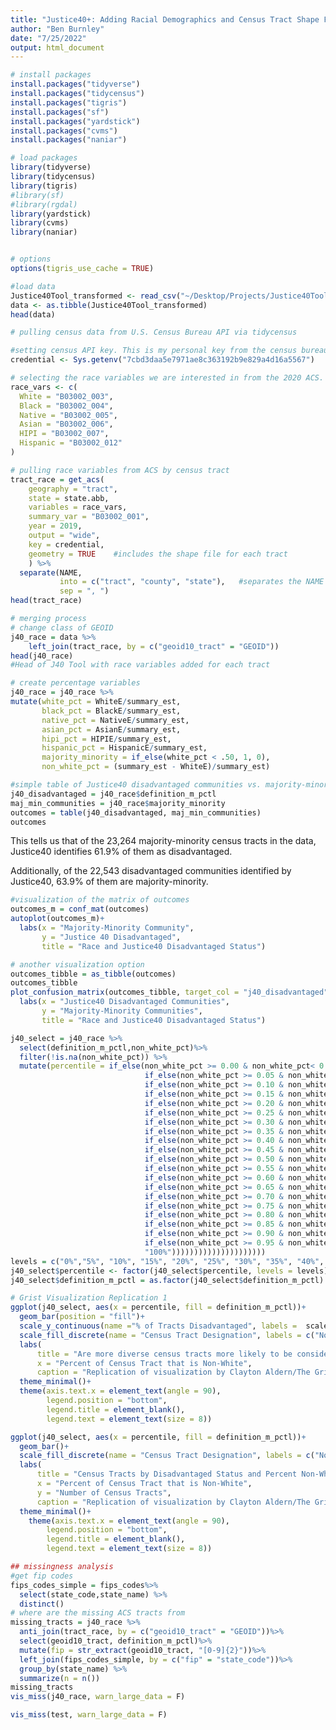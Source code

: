 ```yaml
---
title: "Justice40+: Adding Racial Demographics and Census Tract Shape Files to the J40 ToolR."
author: "Ben Burnley"
date: "7/25/2022"
output: html_document
---
```

```r
# install packages 
install.packages("tidyverse")
install.packages("tidycensus")
install.packages("tigris")
install.packages("sf")
install.packages("yardstick")
install.packages("cvms")
install.packages("naniar")

# load packages
library(tidyverse)
library(tidycensus)
library(tigris)
#library(sf)
#library(rgdal)
library(yardstick)
library(cvms)
library(naniar)


# options 
options(tigris_use_cache = TRUE)
```

```r
#load data 
Justice40Tool_transformed <- read_csv("~/Desktop/Projects/Justice40Tool_transformed.csv")
data <- as.tibble(Justice40Tool_transformed)
head(data)
```
```r
# pulling census data from U.S. Census Bureau API via tidycensus

#setting census API key. This is my personal key from the census bureau. 
credential <- Sys.getenv("7cbd3daa5e7971ae8c363192b9e829a4d16a5567")

# selecting the race variables we are interested in from the 2020 ACS. This is currently the most up to date estimate
race_vars <- c(
  White = "B03002_003",
  Black = "B03002_004",
  Native = "B03002_005",
  Asian = "B03002_006",
  HIPI = "B03002_007",
  Hispanic = "B03002_012"
)

# pulling race variables from ACS by census tract
tract_race = get_acs(
    geography = "tract",
    state = state.abb,
    variables = race_vars,
    summary_var = "B03002_001",
    year = 2019, 
    output = "wide",
    key = credential,
    geometry = TRUE    #includes the shape file for each tract
    ) %>%
  separate(NAME, 
           into = c("tract", "county", "state"),   #separates the NAME column into constituent parts
           sep = ", ")
head(tract_race)
```

```r
# merging process
# change class of GEOID
j40_race = data %>%
    left_join(tract_race, by = c("geoid10_tract" = "GEOID"))
head(j40_race)
#Head of J40 Tool with race variables added for each tract
```
```r
# create percentage variables 
j40_race = j40_race %>%
mutate(white_pct = WhiteE/summary_est, 
       black_pct = BlackE/summary_est,
       native_pct = NativeE/summary_est,
       asian_pct = AsianE/summary_est,
       hipi_pct = HIPIE/summary_est,
       hispanic_pct = HispanicE/summary_est,
       majority_minority = if_else(white_pct < .50, 1, 0),
       non_white_pct = (summary_est - WhiteE)/summary_est)
```

```r
#simple table of Justice40 disadvantaged communities vs. majority-minority communites
j40_disadvantaged = j40_race$definition_m_pctl
maj_min_communities = j40_race$majority_minority
outcomes = table(j40_disadvantaged, maj_min_communities)
outcomes
```

This tells us that of the 23,264 majority-minority census tracts in the data, Justice40 identifies 61.9% of them as disadvantaged.

Additionally, of the 22,543 disadvantaged communities identified by Justice40, 63.9% of them are majority-minority.


```r
#visualization of the matrix of outcomes
outcomes_m = conf_mat(outcomes)
autoplot(outcomes_m)+
  labs(x = "Majority-Minority Community",
       y = "Justice 40 Disadvantaged",
       title = "Race and Justice40 Disadvantaged Status")
```

```r
# another visualization option 
outcomes_tibble = as_tibble(outcomes)
outcomes_tibble
plot_confusion_matrix(outcomes_tibble, target_col = "j40_disadvantaged", prediction_col = "maj_min_communities", counts_col = "n")+
  labs(x = "Justice40 Disadvantaged Communities",
       y = "Majority-Minority Communities",
       title = "Race and Justice40 Disadvantaged Status")
```

```r
j40_select = j40_race %>%
  select(definition_m_pctl,non_white_pct)%>%
  filter(!is.na(non_white_pct)) %>%
  mutate(percentile = if_else(non_white_pct >= 0.00 & non_white_pct< 0.05 , "0%",
                              if_else(non_white_pct >= 0.05 & non_white_pct < 0.10, "5%",
                              if_else(non_white_pct >= 0.10 & non_white_pct < 0.15, "10%",
                              if_else(non_white_pct >= 0.15 & non_white_pct < 0.20, "15%",
                              if_else(non_white_pct >= 0.20 & non_white_pct < 0.25, "20%",
                              if_else(non_white_pct >= 0.25 & non_white_pct < 0.30, "25%",
                              if_else(non_white_pct >= 0.30 & non_white_pct < 0.35, "30%",
                              if_else(non_white_pct >= 0.35 & non_white_pct < 0.40, "35%",
                              if_else(non_white_pct >= 0.40 & non_white_pct < 0.45, "40%",
                              if_else(non_white_pct >= 0.45 & non_white_pct < 0.50, "45%",
                              if_else(non_white_pct >= 0.50 & non_white_pct < 0.55, "50%",
                              if_else(non_white_pct >= 0.55 & non_white_pct < 0.60, "55%",
                              if_else(non_white_pct >= 0.60 & non_white_pct < 0.65, "60%",
                              if_else(non_white_pct >= 0.65 & non_white_pct < 0.70, "65%",
                              if_else(non_white_pct >= 0.70 & non_white_pct < 0.75, "70%",
                              if_else(non_white_pct >= 0.75 & non_white_pct < 0.80, "75%",
                              if_else(non_white_pct >= 0.80 & non_white_pct < 0.85, "80%",
                              if_else(non_white_pct >= 0.85 & non_white_pct < 0.90, "85%",
                              if_else(non_white_pct >= 0.90 & non_white_pct < 0.95, "90%",
                              if_else(non_white_pct >= 0.95 & non_white_pct < 1.00, "95%",
                              "100%")))))))))))))))))))))
levels = c("0%","5%", "10%", "15%", "20%", "25%", "30%", "35%", "40%", "45%","50%", "55%", "60%", "65%", "70%","75%","80%","85%","90%","95%","100%")
j40_select$percentile <- factor(j40_select$percentile, levels = levels)
j40_select$definition_m_pctl = as.factor(j40_select$definition_m_pctl)

# Grist Visualization Replication 1 
ggplot(j40_select, aes(x = percentile, fill = definition_m_pctl))+
  geom_bar(position = "fill")+
  scale_y_continuous(name ="% of Tracts Disadvantaged", labels =  scales::percent)+
  scale_fill_discrete(name = "Census Tract Designation", labels = c("Not Disadvantaged", "Disadvantaged"))+
  labs(
      title = "Are more diverse census tracts more likely to be considered disadvanted?",
      x = "Percent of Census Tract that is Non-White",
      caption = "Replication of visualization by Clayton Aldern/The Grist")+
  theme_minimal()+
  theme(axis.text.x = element_text(angle = 90),
        legend.position = "bottom",
        legend.title = element_blank(),
        legend.text = element_text(size = 8))
```


```r
ggplot(j40_select, aes(x = percentile, fill = definition_m_pctl))+
  geom_bar()+
  scale_fill_discrete(name = "Census Tract Designation", labels = c("Not Disadvantaged", "Disadvantaged"))+
  labs(
      title = "Census Tracts by Disadvantaged Status and Percent Non-White",
      x = "Percent of Census Tract that is Non-White",
      y = "Number of Census Tracts",
      caption = "Replication of visualization by Clayton Aldern/The Grist")+
  theme_minimal()+
    theme(axis.text.x = element_text(angle = 90),
        legend.position = "bottom",
        legend.title = element_blank(),
        legend.text = element_text(size = 8))
```

```r
## missingness analysis
#get fip codes
fips_codes_simple = fips_codes%>%
  select(state_code,state_name) %>%
  distinct()
# where are the missing ACS tracts from
missing_tracts = j40_race %>%
  anti_join(tract_race, by = c("geoid10_tract" = "GEOID"))%>%
  select(geoid10_tract, definition_m_pctl)%>%
  mutate(fip = str_extract(geoid10_tract, "[0-9]{2}"))%>%
  left_join(fips_codes_simple, by = c("fip" = "state_code"))%>% 
  group_by(state_name) %>% 
  summarize(n = n())
missing_tracts
vis_miss(j40_race, warn_large_data = F)

vis_miss(test, warn_large_data = F)
```

